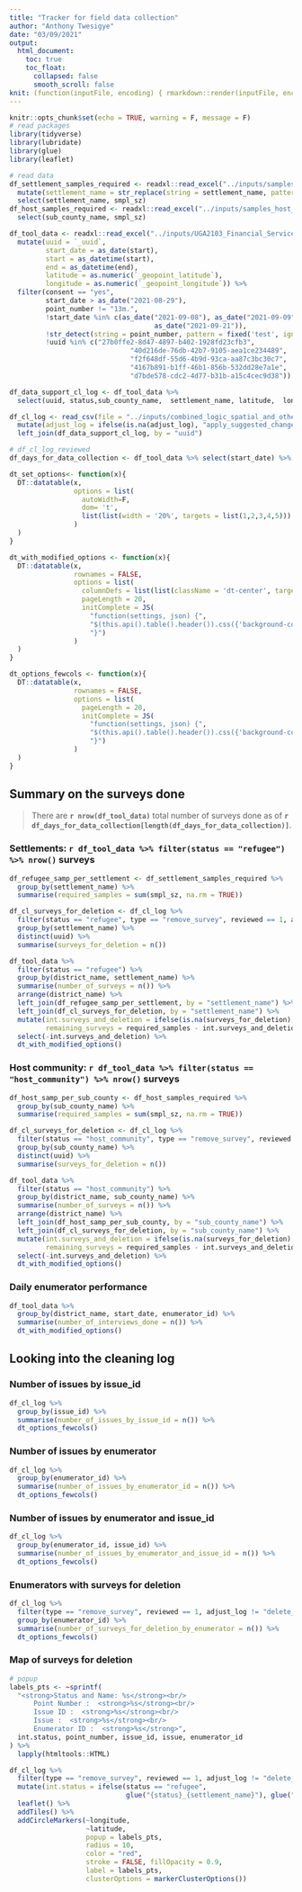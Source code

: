 ```yaml
---
title: "Tracker for field data collection"
author: "Anthony Twesigye"
date: "03/09/2021"
output: 
  html_document:
    toc: true
    toc_float:
      collapsed: false
      smooth_scroll: false
knit: (function(inputFile, encoding) { rmarkdown::render(inputFile, encoding = encoding, output_file = paste0(dirname(inputFile), '/field_data_collection_tracker_', butteR::date_file_prefix(),'.html')) })
---
```


```r
knitr::opts_chunk$set(echo = TRUE, warning = F, message = F)
# read packages
library(tidyverse)
library(lubridate)
library(glue)
library(leaflet)

# read data 
df_settlement_samples_required <- readxl::read_excel("../inputs/samples_settlement_definition.xlsx") %>% 
  mutate(settlement_name = str_replace(string = settlement_name, pattern = "_ii$", replacement = "_II")) %>% 
  select(settlement_name, smpl_sz)
df_host_samples_required <- readxl::read_excel("../inputs/samples_host_sub_definition.xlsx")%>% 
  select(sub_county_name, smpl_sz)

df_tool_data <- readxl::read_excel("../inputs/UGA2103_Financial_Service_Providers_Assessment_HH_Tool_June2021.xlsx") %>% 
  mutate(uuid = `_uuid`,
         start_date = as_date(start),
         start = as_datetime(start),
         end = as_datetime(end),
         latitude = as.numeric(`_geopoint_latitude`),
         longitude = as.numeric(`_geopoint_longitude`)) %>% 
  filter(consent == "yes", 
         start_date > as_date("2021-08-29"), 
         point_number != "13m.", 
         !start_date %in% c(as_date("2021-09-08"), as_date("2021-09-09"), 
                                    as_date("2021-09-21")),
         !str_detect(string = point_number, pattern = fixed('test', ignore_case = TRUE)),
         !uuid %in% c("27b0ffe2-8d47-4897-b402-1928fd23cfb3",
                              "40d216de-76db-42b7-9105-aea1ce234489",
                              "f2f648df-55d6-4b9d-93ca-aa87c3bc30c7",
                              "4167b891-b1ff-46b1-856b-532dd28e7a1e",
                              "d7bde578-cdc2-4d77-b31b-a15c4cec9d38"))

df_data_support_cl_log <- df_tool_data %>% 
  select(uuid, status,sub_county_name,	settlement_name, latitude,	longitude )

df_cl_log <- read_csv(file = "../inputs/combined_logic_spatial_and_others_checks.csv") %>% 
  mutate(adjust_log = ifelse(is.na(adjust_log), "apply_suggested_change", adjust_log)) %>% 
  left_join(df_data_support_cl_log, by = "uuid")

# df_cl_log_reviewed
df_days_for_data_collection <- df_tool_data %>% select(start_date) %>% unique() %>% arrange(start_date) %>% pull()

dt_set_options<- function(x){
  DT::datatable(x,
                options = list(
                  autoWidth=F,
                  dom= 't',
                  list(list(width = '20%', targets = list(1,2,3,4,5)))
                )
  )
}

dt_with_modified_options <- function(x){
  DT::datatable(x,
                rownames = FALSE,
                options = list(
                  columnDefs = list(list(className = 'dt-center', targets = list(1,2))),
                  pageLength = 20,
                  initComplete = JS(
                    "function(settings, json) {",
                    "$(this.api().table().header()).css({'background-color': '#333', 'color': '#fff'});",
                    "}")
                )
  )
}

dt_options_fewcols <- function(x){
  DT::datatable(x,
                rownames = FALSE,
                options = list(
                  pageLength = 20,
                  initComplete = JS(
                    "function(settings, json) {",
                    "$(this.api().table().header()).css({'background-color': '#333', 'color': '#fff'});",
                    "}")
                )
  )
}

```

## Summary on the surveys done

>There are **`r nrow(df_tool_data)`** total number of surveys done as of **`r df_days_for_data_collection[length(df_days_for_data_collection)]`**.

### Settlements:  **`r df_tool_data %>% filter(status == "refugee") %>% nrow()`** surveys

```r
df_refugee_samp_per_settlement <- df_settlement_samples_required %>% 
  group_by(settlement_name) %>% 
  summarise(required_samples = sum(smpl_sz, na.rm = TRUE))

df_cl_surveys_for_deletion <- df_cl_log %>% 
  filter(status == "refugee", type == "remove_survey", reviewed == 1, adjust_log != "delete_log") %>%
  group_by(settlement_name) %>% 
  distinct(uuid) %>%
  summarise(surveys_for_deletion = n())

df_tool_data %>% 
  filter(status == "refugee") %>% 
  group_by(district_name, settlement_name) %>% 
  summarise(number_of_surveys = n()) %>% 
  arrange(district_name) %>% 
  left_join(df_refugee_samp_per_settlement, by = "settlement_name") %>% 
  left_join(df_cl_surveys_for_deletion, by = "settlement_name") %>% 
  mutate(int.surveys_and_deletion = ifelse(is.na(surveys_for_deletion), number_of_surveys, number_of_surveys - surveys_for_deletion),
         remaining_surveys = required_samples - int.surveys_and_deletion ) %>% 
  select(-int.surveys_and_deletion) %>% 
  dt_with_modified_options()

```

### Host community: **`r df_tool_data %>% filter(status == "host_community") %>% nrow()`** surveys

```r
df_host_samp_per_sub_county <- df_host_samples_required %>% 
  group_by(sub_county_name) %>% 
  summarise(required_samples = sum(smpl_sz, na.rm = TRUE))

df_cl_surveys_for_deletion <- df_cl_log %>% 
  filter(status == "host_community", type == "remove_survey", reviewed == 1, adjust_log != "delete_log") %>%
  group_by(sub_county_name) %>% 
  distinct(uuid) %>%
  summarise(surveys_for_deletion = n())

df_tool_data %>% 
  filter(status == "host_community") %>% 
  group_by(district_name, sub_county_name) %>% 
  summarise(number_of_surveys = n()) %>% 
  arrange(district_name) %>% 
  left_join(df_host_samp_per_sub_county, by = "sub_county_name") %>% 
  left_join(df_cl_surveys_for_deletion, by = "sub_county_name") %>% 
  mutate(int.surveys_and_deletion = ifelse(is.na(surveys_for_deletion), number_of_surveys, number_of_surveys - surveys_for_deletion),
         remaining_surveys = required_samples - int.surveys_and_deletion ) %>% 
  select(-int.surveys_and_deletion) %>% 
  dt_with_modified_options()

```

### Daily enumerator performance

```r
df_tool_data %>% 
  group_by(district_name, start_date, enumerator_id) %>% 
  summarise(number_of_interviews_done = n()) %>% 
  dt_with_modified_options()
```

## Looking into the cleaning log

### Number of issues by issue_id

```r
df_cl_log %>% 
  group_by(issue_id) %>% 
  summarise(number_of_issues_by_issue_id = n()) %>%
  dt_options_fewcols()
```
### Number of issues by enumerator

```r
df_cl_log %>% 
  group_by(enumerator_id) %>% 
  summarise(number_of_issues_by_enumerator_id = n()) %>%
  dt_options_fewcols()
```

### Number of issues by enumerator and issue_id

```r
df_cl_log %>% 
  group_by(enumerator_id, issue_id) %>% 
  summarise(number_of_issues_by_enumerator_and_issue_id = n()) %>%
  dt_options_fewcols()
```

### Enumerators with surveys for deletion

```r
df_cl_log %>% 
  filter(type == "remove_survey", reviewed == 1, adjust_log != "delete_log") %>% 
  group_by(enumerator_id) %>% 
  summarise(number_of_surveys_for_deletion_by_enumerator = n()) %>%
  dt_options_fewcols()
```

### Map of surveys for deletion

```r
# popup
labels_pts <- ~sprintf(
  "<strong>Status and Name: %s</strong><br/>
      Point Number :  <strong>%s</strong><br/>
      Issue ID :  <strong>%s</strong><br/>
      Issue :  <strong>%s</strong><br/>
      Enumerator ID :  <strong>%s</strong>",
  int.status, point_number, issue_id, issue, enumerator_id
) %>% 
  lapply(htmltools::HTML)

df_cl_log %>% 
  filter(type == "remove_survey", reviewed == 1, adjust_log != "delete_log") %>% 
  mutate(int.status = ifelse(status == "refugee", 
                             glue("{status}_{settlement_name}"), glue("{status}_{sub_county_name}"))) %>% 
  leaflet() %>% 
  addTiles() %>%
  addCircleMarkers(~longitude,
                   ~latitude,
                   popup = labels_pts,
                   radius = 10,
                   color = "red",
                   stroke = FALSE, fillOpacity = 0.9,
                   label = labels_pts,
                   clusterOptions = markerClusterOptions())
```

